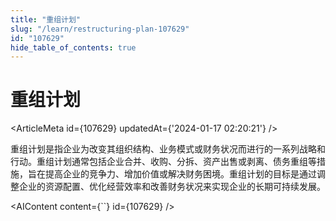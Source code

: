 ```yaml
---
title: "重组计划"
slug: "/learn/restructuring-plan-107629"
id: "107629"
hide_table_of_contents: true
---
```



# 重组计划

<ArticleMeta id={107629} updatedAt={'2024-01-17 02:20:21'} />
<div className='border-solid border-b border-t-0 my-4 border-[var(--ifm-color-gray-300)]' />

重组计划是指企业为改变其组织结构、业务模式或财务状况而进行的一系列战略和行动。重组计划通常包括企业合并、收购、分拆、资产出售或剥离、债务重组等措施，旨在提高企业的竞争力、增加价值或解决财务困境。重组计划的目标是通过调整企业的资源配置、优化经营效率和改善财务状况来实现企业的长期可持续发展。

<AIContent content={``} id={107629} />
